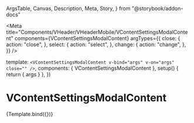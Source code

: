   ArgsTable,
  Canvas,
  Description,
  Meta,
  Story,
} from "@storybook/addon-docs"


<Meta
  title="Components/VHeader/VHeaderMobile/VContentSettingsModalContent"
  components={VContentSettingsModalContent}
  argTypes={{
    close: {
      action: "close",
    },
    select: {
      action: "select",
    },
    change: {
      action: "change",
    },
  }}
/>

  template: `<VContentSettingsModalContent v-bind="args" v-on="args" close="" />`,
  components: { VContentSettingsModalContent },
  setup() {
    return { args }
  },
})

# VContentSettingsModalContent

<Description of={VContentSettingsModalContent} />

<ArgsTable of={VContentSettingsModalContent} />

<Canvas>
  <Story height="480px" name="Default">
    {Template.bind({})}
  </Story>
</Canvas>
